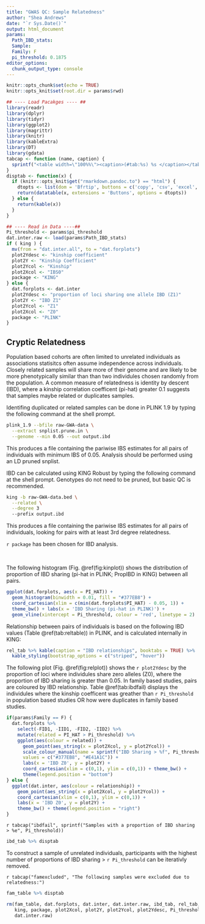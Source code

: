 ```yaml
---
title: "GWAS QC: Sample Relatedness"
author: "Shea Andrews"
date: "`r Sys.Date()`"
output: html_document
params:
  Path_IBD_stats:
  Sample:
  Family: F
  pi_threshold: 0.1875
editor_options:
  chunk_output_type: console
---
```


```r
knitr::opts_chunk$set(echo = TRUE)
knitr::opts_knit$set(root.dir = params$rwd)

## ---- Load Pacakges ---- ##
library(readr)
library(dplyr)
library(tidyr)
library(ggplot2)
library(magrittr)
library(knitr)
library(kableExtra)
library(DT)
library(gdata)
tabcap <- function (name, caption) {
  sprintf("<table width=\"100%%\"><caption>(#tab:%s) %s </caption></table>", name, caption)
}
disptab <- function(x) {
  if (knitr::opts_knit$get("rmarkdown.pandoc.to") == "html") {
    dtopts <- list(dom = 'Bfrtip', buttons = c('copy', 'csv', 'excel', 'pdf', 'print'))
    return(datatable(x, extensions = 'Buttons', options = dtopts))
  } else {
    return(kable(x))
  }
}
```

```r
## ---- Read in Data ----##
Pi_threshold <- params$pi_threshold
dat.inter.raw <- load(params$Path_IBD_stats)
if ( king ) {
  mv(from = "dat.inter.all", to = "dat.forplots")
  plot2Ydesc <- "kinship coefficient"
  plot2Y <- "Kinship Coefficient"
  plot2Ycol <- "Kinship"
  plot2Xcol <- "IBS0"
  package <- "KING"
} else {
  dat.forplots <- dat.inter
  plot2Ydesc <- "proportion of loci sharing one allele IBD (Z1)"
  plot2Y <- "IBD Z1"
  plot2Ycol <- "Z1"
  plot2Xcol <- "Z0"
  package <- "PLINK"
}
```

## Cryptic Relatedness
Population based cohorts are often limited to unrelated individuals as associations statisitcs often assume independence across individuals. Closely related samples will share more of their genome and are likely to be more phenotypically similar than than two individules chosen randomly from the population. A common measure of relatedness is identity by descent (IBD), where a kinship correlation coefficent (pi-hat) greater 0.1 suggests that samples maybe related or duplicates samples.

Identifing duplicated or related samples can be done in PLINK 1.9 by typing the following command at the shell prompt.

```bash
plink_1.9 --bfile raw-GWA-data \
  --extract snplist.prune.in \
  --genome --min 0.05 --out output.ibd
```

This produces a file containing the pariwise IBS estimates for all pairs of individuals with minimum IBS of 0.05. Analysis should be performed using an LD pruned snplist.

IBD can be calculated using KING Robust by typing the following command at the shell prompt. Genotypes do not need to be pruned, but basic QC is recommended.

```bash
king -b raw-GWA-data.bed \
  --related \
  --degree 3
  --prefix output.ibd
```

This produces a file containing the pariwise IBS estimates for all pairs of individuals, looking for pairs with at least 3rd degree relatedness.

`r package` has been chosen for IBD analysis.

<br>

The following histogram (Fig. \@ref(fig:kinplot)) shows the distribution of proportion of IBD sharing (pi-hat in PLINK; PropIBD in KING) between all pairs.

```r
ggplot(dat.forplots, aes(x = PI_HAT)) +
  geom_histogram(binwidth = 0.01, fill = "#377EB8") +
  coord_cartesian(xlim = c(min(dat.forplots$PI_HAT) - 0.05, 1)) +
  theme_bw() + labs(x = 'IBD Sharing (pi-hat in PLINK)') +
  geom_vline(xintercept = Pi_threshold, colour = 'red', linetype = 2)

```

Relationship between pairs of individuals is based on the following IBD values (Table \@ref(tab:reltable)) in PLINK, and is calculated internally in KING:


```r
rel_tab %>% kable(caption = "IBD relationships", booktabs = TRUE) %>%
  kable_styling(bootstrap_options = c("striped", "hover"))
```


The following plot (Fig. \@ref(fig:relplot)) shows the `r plot2Ydesc` by the proportion of loci where individules share zero alleles (Z0), where the proportion of IBD sharing is greater than 0.05. In family based studies, pairs are coloured by IBD relationship. Table \@ref(tab:ibdfail) displays the individules where the kinship coefficent was greather than `r Pi_threshold` in population based studies OR how were duplicates in family based studies.
```r


if(params$Family == F) {
  dat.forplots %>%
    select(-FID1, -IID1, -FID2, -IID2) %>%
    mutate(related = PI_HAT > Pi_threshold) %>%
    ggplot(aes(colour = related)) +
      geom_point(aes_string(x = plot2Xcol, y = plot2Ycol)) +
      scale_colour_manual(name = sprintf("IBD Sharing > %f", Pi_threshold),
      values = c("#377EB8", "#E41A1C")) +
      labs(x = 'IBD Z0', y = plot2Y) +
      coord_cartesian(xlim = c(0,1), ylim = c(0,1)) + theme_bw() +
      theme(legend.position = "bottom")
} else {
  ggplot(dat.inter, aes(colour = relationship)) +
    geom_point(aes_string(x = plot2Xcol, y = plot2Ycol)) +
    coord_cartesian(xlim = c(0,1), ylim = c(0,1)) +
    labs(x = 'IBD Z0', y = plot2Y) +
    theme_bw() + theme(legend.position = "right")
}
```

`r tabcap("ibdfail", sprintf("Samples with a proportion of IBD sharing > %e", Pi_threshold))`

```r
ibd_tab %>% disptab
```

To construct a sample of unrelated individuals, participants with the highest number of proportions of IBD sharing > `r Pi_threshold` can be iterativly removed.

`r tabcap("famexcluded", "The following samples were excluded due to relatedness:")`

```r
fam_table %>% disptab
```

```r
rm(fam_table, dat.forplots, dat.inter, dat.inter.raw, ibd_tab, rel_tab,
   king, package, plot2Xcol, plot2Y, plot2Ycol, plot2Ydesc, Pi_threshold,
   dat.inter.raw)
```
